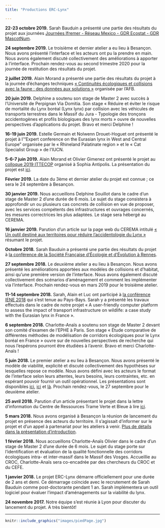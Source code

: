 ```yaml
---
title: "Productions ERC-Lynx"

---
```


**22-23 octobre 2019.** Sarah Bauduin a présenté une partie des résultats du projet aux journées <a href="https://jiem-nantes-19.sciencesconf.org/" target="blank">Journées Ifremer - Réseau Mexico - GDR Ecostat - GDR MascotNum</a>.  

**24 septembre 2019.** Le troisième et dernier atelier a eu lieu à Besançon. Nous avons présenté l'interface et les acteurs ont pu la prendre en main. Nous avons également discuté collectivement des améliorations à apporter à l'interface. Prochain rendez-vous au second trimestre 2020 pour la journée de restitution des résultats du projet.  

**2 juillet 2019.** Alain Morand a présenté une partie des résultats du projet à la journée d’échanges techniques <a href="http://www.trameverteetbleue.fr/vie-tvb/agenda/journee-echanges-techniques-continuites-ecologiques-collisions-avec-faune-donnees-aux" target="blank">« Continuités écologiques et collisions avec la faune : des données aux solutions »</a> organisée par l'AFB.  

**20 juin 2019.** Delphine a soutenu son stage de Master 2 avec succès à l'Université de Perpignan Via Domitia. Son stage « Réduire et éviter le risque de mortalité du Lynx boréal (Lynx lynx) par collision avec les véhicules de transports terrestres dans le Massif du Jura - Typologie des tronçons accidentogènes et profils biologiques des lynx morts » ouvre de nouvelles perspectives d'applications du projet. Bravo et merci Delphine !  

**16-19 juin 2019.** Estelle Germain et Nolwenn Drouet-Hoguet ont présenté le projet à l'"Expert conference on the Eurasian lynx in West and Central Europe" organisée par le « Rhineland Palatinate region » et le « Cat Specialist Group » de l'IUCN.  

**5-6-7 juin 2019.** Alain Morand et Olivier Gimenez ont présenté le projet au <a href="https://ittecop.fr/fr/?option=com_content&view=article&id=470:a-vos-agenda-colloque-ittecop-2019-les-5-6-et-7-juin-2019-a-l-ademe-sophia-antipolis&catid=70:agenda-thematique" target="blank">colloque 2019 ITTECOP</a> organisé à Sophia Antipolis. La présentation du projet est <a href="files/contenuSiteGoogle/201906_ERC-Lynx_ ITTECOP_Colloque_diaporama.pdf" target="blank">ici</a>.  

**Février 2019.** La date du 3ème et dernier atelier du projet est connue ; ce sera le 24 septembre à Besançon.  

**30 janvier 2019.** Nous accueillons Delphine Souillot dans le cadre d’un stage de Master 2 d'une durée de 6 mois. Le sujet du stage consistera à approfondir un ou plusieurs cas concrets de collision en vue de proposer, avec les services compétents des infrastructures et ouvrages concernés, les mesures correctrices les plus adaptées. Le stage sera hébergé au CEREMA.  

**16 janvier 2019.** Parution d'un article sur la page web du CEREMA intitulé <a href="https://www.cerema.fr/fr/actualites/outil-destine-aux-territoires-reduire-accidentologie-du-lynx" target="blank">« Un outil destiné aux territoires pour réduire l'accidentologie du Lynx »</a> résumant le projet.  

**Octobre 2018.** Sarah Bauduin a présenté une partie des résultats du projet à <a href="https://sfecologie2018.sciencesconf.org/" target="blank">la conférence de la Société Française d’Écologie et d’Évolution à Rennes</a>.  

**27 septembre 2018.** Le deuxième atelier a eu lieu à Besançon. Nous avons présenté les améliorations apportées aux modèles de collisions et d'habitat, ainsi qu'une première version de l'interface. Nous avons également discuté collectivement des scénarios d'aménagement et comment les implémenter via l'interface. Prochain rendez-vous en mars 2019 pour le troisième atelier.  

**11-14 septembre 2018.** Sarah, Alain et Luc ont participé à <a href="https://www.iene.info/international-conferences/iene-2018/" target="blank">la conférence IENE 2018</a> qui s'est tenue au Pays-Bays. Sarah y a présenté les travaux effectués dans le cadre de notre projet « A user-friendly computer platform to assess the impact of transport infrastructure on wildlife: a case study with the Eurasian lynx in France ».  

**6 septembre 2018.** Charlotte-Anaïs a soutenu son stage de Master 2 devant son comité d’examen de l’EPHE à Paris. Son stage « Étude comparative de différentes méthodes de modélisation de corridors écologiques pour le Lynx boréal en France » ouvre sur de nouvelles perspectives de recherche qui nous l’espérons pourront être étudiées à l’avenir. Bravo et merci Charlotte-Anaïs !  

**5 juin 2018.** Le premier atelier a eu lieu à Besançon. Nous avons présenté le modèle de viabilité, explicité et discuté collectivement des hypothèses sur lesquelles repose ce modèle. Nous avons défini avec les acteurs le format de l’interface selon leurs attentes, leurs besoins, leurs contraintes, etc. en espérant pouvoir fournir un outil opérationnel. Les présentations sont disponibles <a href="files/contenuSiteGoogle/Interface.pdf" target="blank">ici</a>, <a href="files/contenuSiteGoogle/intro_atelier1.pdf" target="blank">ici</a> et <a href="files/contenuSiteGoogle/ModelIBM.pdf" target="blank">là</a>. Prochain rendez-vous, le 27 septembre pour le deuxième atelier.  

**25 avril 2018.** Parution d'un article présentant le projet dans la lettre d'information du Centre de Ressources Trame Verte et Bleue à lire <a href="http://www.trameverteetbleue.fr/vie-tvb/lettre-information/38#zoom" target="blank">ici</a>.  

**5 mars 2018.** Nous avons organisé à Besançon la réunion de lancement du projet en présence des acteurs du territoire. Il s'agissait d'informer sur le projet et d'un appel à partenariat pour les ateliers à venir. <a href="files/contenuSiteGoogle/ERClynx_introductionv4_web.pdf" target="blank">Plus de détails dans la présentation d'introduction</a>.  

**1 février 2018.** Nous accueillons Charlotte-Anaïs Olivier dans le cadre d’un stage de Master 2 d'une durée de 6 mois. Le sujet du stage porte sur l'identification et évaluation de la qualité fonctionnelle des corridors écologiques intra- et inter-massif dans le Massif des Vosges. Accueillie au CROC, Charlotte-Anaïs sera co-encadrée par des chercheurs du CROC et du CEFE.   

**1 janvier 2018.** Le projet ERC-Lynx démarre officiellement pour une durée de 2 ans et demi. Ce démarrage coïncide avec le recrutement de Sarah Bauduin comme post-doctorante pendant 1 an. Sarah implémentera un outil logiciel pour évaluer l'impact d'aménagements sur la viabilité du lynx.  

**24 novembre 2017.** Notre équipe s'est réunie à Lyon pour discuter du lancement du projet. A très bientôt!  

----------
```r
knitr::include_graphics("images/piedPage.jpg")
```
